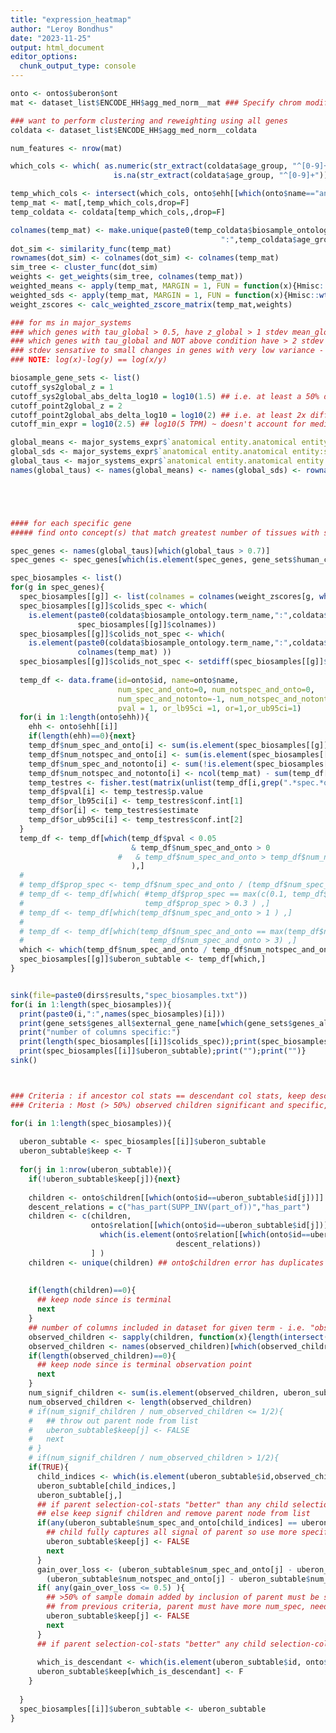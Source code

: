 ```yaml
---
title: "expression_heatmap"
author: "Leroy Bondhus"
date: "2023-11-25"
output: html_document
editor_options: 
  chunk_output_type: console
---
```




```r
onto <- ontos$uberon$ont
mat <- dataset_list$ENCODE_HH$agg_med_norm__mat ### Specify chrom modifier gene set to look at

### want to perform clustering and reweighting using all genes
coldata <- dataset_list$ENCODE_HH$agg_med_norm__coldata

num_features <- nrow(mat)

which_cols <- which( as.numeric(str_extract(coldata$age_group, "^[0-9]+")) >= 300 |
                       is.na(str_extract(coldata$age_group, "^[0-9]+")))

temp_which_cols <- intersect(which_cols, onto$ehh[[which(onto$name=="anatomical entity")]] )
temp_mat <- mat[,temp_which_cols,drop=F]
temp_coldata <- coldata[temp_which_cols,,drop=F]

colnames(temp_mat) <- make.unique(paste0(temp_coldata$biosample_ontology.term_name,
                                               ":",temp_coldata$age_group))
dot_sim <- similarity_func(temp_mat)
rownames(dot_sim) <- colnames(dot_sim) <- colnames(temp_mat)
sim_tree <- cluster_func(dot_sim)
weights <- get_weights(sim_tree, colnames(temp_mat))
weighted_means <- apply(temp_mat, MARGIN = 1, FUN = function(x){Hmisc::wtd.mean(x, weights=weights)})
weighted_sds <- apply(temp_mat, MARGIN = 1, FUN = function(x){Hmisc::wtd.var(x, weights=weights)})
weight_zscores <- calc_weighted_zscore_matrix(temp_mat,weights)

### for ms in major_systems
### which genes with tau_global > 0.5, have z_global > 1 stdev mean_global i.e. specific to particular system
### which genes with tau_global and NOT above condition have > 2 stdev mean_global i.e. specifc to particular biosample
### stdev sensative to small changes in genes with very low variance - want more magnitude of change to select on e.g. log(fc)  
### NOTE: log(x)-log(y) == log(x/y)

biosample_gene_sets <- list()
cutoff_sys2global_z = 1
cutoff_sys2global_abs_delta_log10 = log10(1.5) ## i.e. at least a 50% diff in expression
cutoff_point2global_z = 2
cutoff_point2global_abs_delta_log10 = log10(2) ## i.e. at least 2x diff
cutoff_min_expr = log10(2.5) ## log10(5 TPM) ~ doesn't account for median normalization but if factor close to 1 for most this is ok 

global_means <- major_systems_expr$`anatomical entity.anatomical entity:mean_internal`
global_sds <- major_systems_expr$`anatomical entity.anatomical entity:sd_internal`
global_taus <- major_systems_expr$`anatomical entity.anatomical entity:tau_internal`
names(global_taus) <- names(global_means) <- names(global_sds) <- rownames(major_systems_expr)





#### for each specific gene
##### find onto concept(s) that match greatest number of tissues with specific expression for that gene - add to temp_col_order w info r.e. onto concept used

spec_genes <- names(global_taus)[which(global_taus > 0.7)]
spec_genes <- spec_genes[which(is.element(spec_genes, gene_sets$human_chromatin_modifiers$gene_subsets$all_chrom_modifiers))]

spec_biosamples <- list()
for(g in spec_genes){
  spec_biosamples[[g]] <- list(colnames = colnames(weight_zscores[g, which(weight_zscores[g,] > 2),drop=F]))
  spec_biosamples[[g]]$colids_spec <- which(
    is.element(paste0(coldata$biosample_ontology.term_name,":",coldata$age_group),
               spec_biosamples[[g]]$colnames))
  spec_biosamples[[g]]$colids_not_spec <- which(
    is.element(paste0(coldata$biosample_ontology.term_name,":",coldata$age_group),
               colnames(temp_mat) ))
  spec_biosamples[[g]]$colids_not_spec <- setdiff(spec_biosamples[[g]]$colids_not_spec, spec_biosamples[[g]]$colids_spec)
  
  temp_df <- data.frame(id=onto$id, name=onto$name,
                        num_spec_and_onto=0, num_notspec_and_onto=0,
                        num_spec_and_notonto=-1, num_notspec_and_notonto=-1,
                        pval = 1, or_lb95ci =1, or=1,or_ub95ci=1)
  for(i in 1:length(onto$ehh)){
    ehh <- onto$ehh[[i]]
    if(length(ehh)==0){next}
    temp_df$num_spec_and_onto[i] <- sum(is.element(spec_biosamples[[g]]$colids_spec, ehh))
    temp_df$num_notspec_and_onto[i] <- sum(is.element(spec_biosamples[[g]]$colids_not_spec, ehh))
    temp_df$num_spec_and_notonto[i] <- sum(!is.element(spec_biosamples[[g]]$colids_spec, ehh))
    temp_df$num_notspec_and_notonto[i] <- ncol(temp_mat) - sum(temp_df[i,grep(".*spec.*onto.*",colnames(temp_df))])
    temp_testres <- fisher.test(matrix(unlist(temp_df[i,grep(".*spec.*onto.*",colnames(temp_df))]),ncol=2) )
    temp_df$pval[i] <- temp_testres$p.value
    temp_df$or_lb95ci[i] <- temp_testres$conf.int[1]
    temp_df$or[i] <- temp_testres$estimate
    temp_df$or_ub95ci[i] <- temp_testres$conf.int[2]
  }
  temp_df <- temp_df[which(temp_df$pval < 0.05
                           & temp_df$num_spec_and_onto > 0
                        #   & temp_df$num_spec_and_onto > temp_df$num_notspec_and_onto
                           ),]
  # 
  # temp_df$prop_spec <- temp_df$num_spec_and_onto / (temp_df$num_spec_and_onto + temp_df$num_notspec_and_onto)
  # temp_df <- temp_df[which( #temp_df$prop_spec == max(c(0.1, temp_df$prop_spec), na.rm = T) |
  #                           temp_df$prop_spec > 0.3 ) ,]
  # temp_df <- temp_df[which(temp_df$num_spec_and_onto > 1 ) ,]
  # 
  # temp_df <- temp_df[which(temp_df$num_spec_and_onto == max(temp_df$num_spec_and_onto, na.rm = T) |
  #                            temp_df$num_spec_and_onto > 3) ,]
  which <- which(temp_df$num_spec_and_onto / temp_df$num_notspec_and_onto  > 1/3) 
  spec_biosamples[[g]]$uberon_subtable <- temp_df[which,]
}


sink(file=paste0(dirs$results,"spec_biosamples.txt"))
for(i in 1:length(spec_biosamples)){
  print(paste0(i,":",names(spec_biosamples)[i]))
  print(gene_sets$genes_all$external_gene_name[which(gene_sets$genes_all$ensembl_gene_id==names(spec_biosamples)[i])])
  print("number of columns specific:")
  print(length(spec_biosamples[[i]]$colids_spec));print(spec_biosamples[[i]]$colnames) 
  print(spec_biosamples[[i]]$uberon_subtable);print("");print("")}
sink()



### Criteria : if ancestor col stats == descendant col stats, keep descendant cut ancestor.
### Criteria : Most (> 50%) observed children significant and specific, else cut and reform branches.

for(i in 1:length(spec_biosamples)){
  
  uberon_subtable <- spec_biosamples[[i]]$uberon_subtable
  uberon_subtable$keep <- T
  
  for(j in 1:nrow(uberon_subtable)){
    if(!uberon_subtable$keep[j]){next}
    
    children <- onto$children[[which(onto$id==uberon_subtable$id[j])]]
    descent_relations = c("has_part(SUPP_INV(part_of))","has_part")
    children <- c(children,
                  onto$relation[[which(onto$id==uberon_subtable$id[j])]]$id[
                    which(is.element(onto$relation[[which(onto$id==uberon_subtable$id[j])]]$relation,
                                     descent_relations))
                  ] )
    children <- unique(children) ## onto$children error has duplicates
    
    
    if(length(children)==0){ 
      ## keep node since is terminal
      next
    }
    ## number of columns included in dataset for given term - i.e. "observed children"
    observed_children <- sapply(children, function(x){length(intersect(temp_which_cols, onto$ehh[[which(onto$id==x)]])) } )
    observed_children <- names(observed_children)[which(observed_children > 0)]
    if(length(observed_children)==0){
      ## keep node since is terminal observation point
      next
    }
    num_signif_children <- sum(is.element(observed_children, uberon_subtable$id))
    num_observed_children <- length(observed_children)
    # if(num_signif_children / num_observed_children <= 1/2){
    #   ## throw out parent node from list
    #   uberon_subtable$keep[j] <- FALSE
    #   next
    # } 
    # if(num_signif_children / num_observed_children > 1/2){
    if(TRUE){
      child_indices <- which(is.element(uberon_subtable$id,observed_children))
      uberon_subtable[child_indices,]
      uberon_subtable[j,]
      ## if parent selection-col-stats "better" than any child selection-col-stats, keep parent and remove all descendants
      ## else keep signif children and remove parent node from list
      if(any(uberon_subtable$num_spec_and_onto[child_indices] == uberon_subtable$num_spec_and_onto[j])){
        ## child fully captures all signal of parent so use more specific concept i.e. the child
        uberon_subtable$keep[j] <- FALSE
        next
      } 
      gain_over_loss <- (uberon_subtable$num_spec_and_onto[j] - uberon_subtable$num_spec_and_onto[child_indices]) / ## gain
        (uberon_subtable$num_notspec_and_onto[j] - uberon_subtable$num_notspec_and_onto[child_indices]) ## loss
      if( any(gain_over_loss <= 0.5) ){
        ## >50% of sample domain added by inclusion of parent must be spec - i.e. contribute to signal else remove parent, keep children    
        ## from previous criteria, parent must have more num_spec, need to apply cutoff for whether it added too many not_spec in condition above
        uberon_subtable$keep[j] <- FALSE
        next
      }
      ## if parent selection-col-stats "better" any child selection-col-stats, keep parent and remove all descendants
      
      which_is_descendant <- which(is.element(uberon_subtable$id, onto$descendants[[which(onto$id==uberon_subtable$id[j])]]))
      uberon_subtable$keep[which_is_descendant] <- F
    }
    
  }
  spec_biosamples[[i]]$uberon_subtable <- uberon_subtable
}




```

